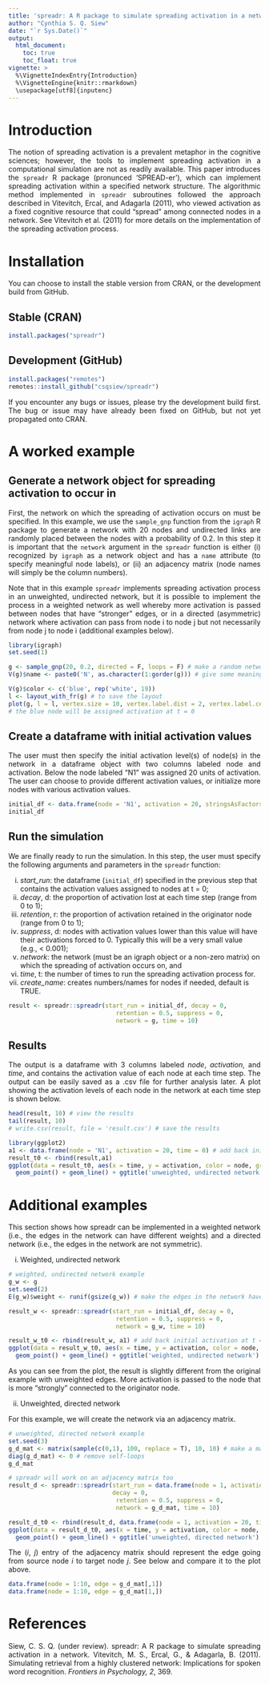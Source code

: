 ```yaml
---
title: 'spreadr: A R package to simulate spreading activation in a network'
author: "Cynthia S. Q. Siew"
date: "`r Sys.Date()`"
output:
  html_document:
    toc: true
    toc_float: true
vignette: >
  %\VignetteIndexEntry{Introduction}
  %\VignetteEngine{knitr::rmarkdown}
  \usepackage[utf8]{inputenc}
---
```


<style>
p { text-align: justify }
</style>

# Introduction

The notion of spreading activation is a prevalent metaphor in the cognitive sciences; however, the tools to implement spreading activation in a computational simulation are not as readily available. This paper introduces the `spreadr` R package (pronunced 'SPREAD-er'), which can implement spreading activation within a specified network structure. The algorithmic method implemented in `spreadr` subroutines followed the approach described in Vitevitch, Ercal, and Adagarla (2011), who viewed activation as a fixed cognitive resource that could “spread” among connected nodes in a network. See Vitevitch et al. (2011) for more details on the implementation of the spreading activation process.

# Installation {.tabset}

You can choose to install the stable version from CRAN, or the development build from GitHub.

## Stable (CRAN)

```r
install.packages("spreadr")
```

## Development (GitHub)

```r
install.packages("remotes")
remotes::install_github("csqsiew/spreadr")
```

<!-- This ends the tabbed content. https://stackoverflow.com/a/65731436/6910451 -->
<div></div>

If you encounter any bugs or issues, please try the development build first.
The bug or issue may have already been fixed on GitHub, but not yet propagated onto CRAN.

# A worked example

## Generate a network object for spreading activation to occur in

First, the network on which the spreading of activation occurs on must be specified. In this example, we use the `sample_gnp` function from the `igraph` R package to generate a network with 20 nodes and undirected links are randomly placed between the nodes with a probability of 0.2. In this step it is important that the `network` argument in the `spreadr` function is either (i) recognized by `igraph` as a network object and has a `name` attribute (to specify meaningful node labels), or (ii) an adjacency matrix (node names will simply be the column numbers).

Note that in this example `spreadr` implements spreading activation process in an unweighted, undirected network, but it is possible to implement the process in a weighted network as well whereby more activation is passed between nodes that have "stronger" edges, or in a directed (asymmetric) network where activation can pass from node i to node j but not necessarily from node j to node i (additional examples below).

```r
library(igraph)
set.seed(1)

g <- sample_gnp(20, 0.2, directed = F, loops = F) # make a random network
V(g)$name <- paste0('N', as.character(1:gorder(g))) # give some meaningful labels for the 'name' attribute

V(g)$color <- c('blue', rep('white', 19))
l <- layout_with_fr(g) # to save the layout
plot(g, l = l, vertex.size = 10, vertex.label.dist = 2, vertex.label.cex = 0.8)
# the blue node will be assigned activation at t = 0
```

## Create a dataframe with initial activation values

The user must then specify the initial activation level(s) of node(s) in the network in a dataframe object with two columns labeled node and activation. Below the node labeled “N1” was assigned 20 units of activation. The user can choose to provide different activation values, or initialize more nodes with various activation values.

```r
initial_df <- data.frame(node = 'N1', activation = 20, stringsAsFactors = F)
initial_df
```

## Run the simulation

We are finally ready to run the simulation. In this step, the user must specify the following arguments and parameters in the `spreadr` function:

(i) *start_run*: the dataframe (`initial_df`) specified in the previous step that contains the activation values assigned to nodes at t = 0;
(ii) *decay*, d: the proportion of activation lost at each time step (range from 0 to 1);
(iii) *retention*, r: the proportion of activation retained in the originator node (range from 0 to 1);
(iv) *suppress*, d: nodes with activation values lower than this value will have their activations forced to 0. Typically this will be a very small value (e.g., < 0.001);
(v) *network*: the network (must be an igraph object or a non-zero matrix) on which the spreading of activation occurs on, and
(vi) *time*, t: the number of times to run the spreading activation process for.
(vii) *create_name*: creates numbers/names for nodes if needed, default is TRUE.

```r
result <- spreadr::spreadr(start_run = initial_df, decay = 0,
                              retention = 0.5, suppress = 0,
                              network = g, time = 10)
```

## Results

The output is a dataframe with 3 columns labeled *node*, *activation*, and *time*, and contains the activation value of each node at each time step. The output can be easily saved as a .csv file for further analysis later. A plot showing the activation levels of each node in the network at each time step is shown below.

```r
head(result, 10) # view the results
tail(result, 10)
# write.csv(result, file = 'result.csv') # save the results

library(ggplot2)
a1 <- data.frame(node = 'N1', activation = 20, time = 0) # add back initial activation at t = 0
result_t0 <- rbind(result,a1)
ggplot(data = result_t0, aes(x = time, y = activation, color = node, group = node)) +
  geom_point() + geom_line() + ggtitle('unweighted, undirected network') # visualize the results
```

# Additional examples

This section shows how spreadr can be implemented in a weighted network (i.e., the edges in the network can have different weights) and a directed network (i.e., the edges in the network are not symmetric).

(i) Weighted, undirected network

```r
# weighted, undirected network example
g_w <- g
set.seed(2)
E(g_w)$weight <- runif(gsize(g_w)) # make the edges in the network have different weights ranging from 0 to 1 (excluding extreme values)

result_w <- spreadr::spreadr(start_run = initial_df, decay = 0,
                              retention = 0.5, suppress = 0,
                              network = g_w, time = 10)

result_w_t0 <- rbind(result_w, a1) # add back initial activation at t = 0
ggplot(data = result_w_t0, aes(x = time, y = activation, color = node, group = node)) +
  geom_point() + geom_line() + ggtitle('weighted, undirected network') # visualize the results
```

As you can see from the plot, the result is slightly different from the original example with unweighted edges. More activation is passed to the node that is more "strongly" connected to the originator node.

(ii) Unweighted, directed network

For this example, we will create the network via an adjacency matrix.

```r
# unweighted, directed network example
set.seed(3)
g_d_mat <- matrix(sample(c(0,1), 100, replace = T), 10, 10) # make a matrix and randomly fill some cells with 1s
diag(g_d_mat) <- 0 # remove self-loops
g_d_mat

# spreadr will work on an adjacency matrix too
result_d <- spreadr::spreadr(start_run = data.frame(node = 1, activation = 20, stringsAsFactors = F),
                             decay = 0,
                              retention = 0.5, suppress = 0,
                              network = g_d_mat, time = 10)

result_d_t0 <- rbind(result_d, data.frame(node = 1, activation = 20, time = 0)) # add back initial activation at t = 0
ggplot(data = result_d_t0, aes(x = time, y = activation, color = node, group = node)) +
  geom_point() + geom_line() + ggtitle('unweighted, directed network')
```

The (_i_, _j_) entry of the adjacency matrix should represent the edge going from source node _i_ to target node _j_.
See below and compare it to the plot above.

```r
data.frame(node = 1:10, edge = g_d_mat[,1])
data.frame(node = 1:10, edge = g_d_mat[1,])
```

# References

Siew, C. S. Q. (under review). spreadr: A R package to simulate spreading activation in a network.
Vitevitch, M. S., Ercal, G., & Adagarla, B. (2011). Simulating retrieval from a highly clustered network: Implications for spoken word recognition. *Frontiers in Psychology, 2*, 369.
